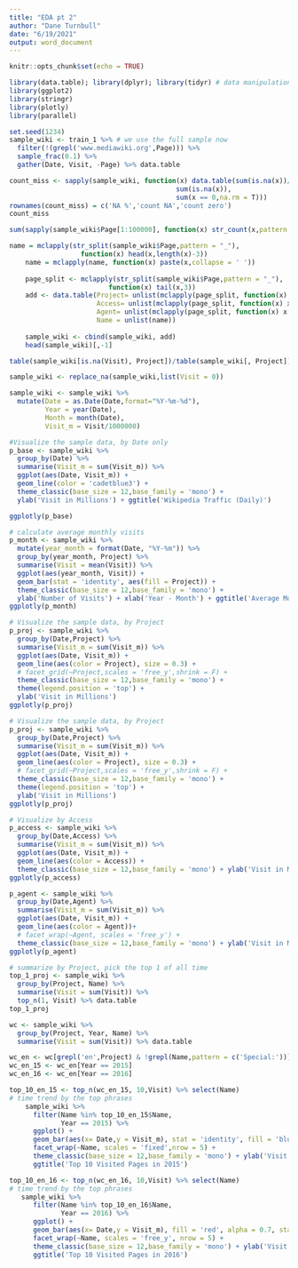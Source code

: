 ---
title: "EDA pt 2"
author: "Dane Turnbull"
date: "6/19/2021"
output: word_document
---

```{r setup, include=FALSE}
knitr::opts_chunk$set(echo = TRUE)
```

```{r}
library(data.table); library(dplyr); library(tidyr) # data manipulation
library(ggplot2)
library(stringr)
library(plotly)
library(parallel)
```


```{r}
set.seed(1234)
sample_wiki <- train_1 %>% # we use the full sample now
  filter(!(grepl('www.mediawiki.org',Page))) %>%
  sample_frac(0.1) %>%
  gather(Date, Visit, -Page) %>% data.table
```

```{r}
count_miss <- sapply(sample_wiki, function(x) data.table(sum(is.na(x))/nrow(sample_wiki),
                                          sum(is.na(x)),
                                          sum(x == 0,na.rm = T)))
rownames(count_miss) = c('NA %','count NA','count zero')
count_miss
```
```{r}
sum(sapply(sample_wiki$Page[1:100000], function(x) str_count(x,pattern = "_")) == 3)
```
```{r}
name = mclapply(str_split(sample_wiki$Page,pattern = "_"),
                  function(x) head(x,length(x)-3))
    name = mclapply(name, function(x) paste(x,collapse = ' '))
    
    page_split <- mclapply(str_split(sample_wiki$Page,pattern = "_"), 
                         function(x) tail(x,3)) 
    add <- data.table(Project= unlist(mclapply(page_split, function(x) x[1])),
                      Access= unlist(mclapply(page_split, function(x) x[2])),
                      Agent= unlist(mclapply(page_split, function(x) x[3])),
                      Name = unlist(name))
    
    sample_wiki <- cbind(sample_wiki, add)
    head(sample_wiki)[,-1]
```
```{r}
table(sample_wiki[is.na(Visit), Project])/table(sample_wiki[, Project])
```
```{r}
sample_wiki <- replace_na(sample_wiki,list(Visit = 0))
```

```{r}
sample_wiki <- sample_wiki %>% 
  mutate(Date = as.Date(Date,format="%Y-%m-%d"),
         Year = year(Date),
         Month = month(Date),
         Visit_m = Visit/1000000)
```

```{r}
#Visualize the sample data, by Date only
p_base <- sample_wiki %>%
  group_by(Date) %>%
  summarise(Visit_m = sum(Visit_m)) %>%
  ggplot(aes(Date, Visit_m)) +
  geom_line(color = 'cadetblue3') + 
  theme_classic(base_size = 12,base_family = 'mono') + 
  ylab('Visit in Millions') + ggtitle('Wikipedia Traffic (Daily)')

ggplotly(p_base)
```


```{r}
# calculate average monthly visits
p_month <- sample_wiki %>%
  mutate(year_month = format(Date, "%Y-%m")) %>%
  group_by(year_month, Project) %>%
  summarise(Visit = mean(Visit)) %>%
  ggplot(aes(year_month, Visit)) + 
  geom_bar(stat = 'identity', aes(fill = Project)) + 
  theme_classic(base_size = 12,base_family = 'mono') + 
  ylab('Number of Visits') + xlab('Year - Month') + ggtitle('Average Monthly Wikipedia Traffic')
ggplotly(p_month)
```

```{r}
# Visualize the sample data, by Project
p_proj <- sample_wiki %>%
  group_by(Date,Project) %>%
  summarise(Visit_m = sum(Visit_m)) %>%
  ggplot(aes(Date, Visit_m)) + 
  geom_line(aes(color = Project), size = 0.3) + 
  # facet_grid(~Project,scales = 'free_y',shrink = F) + 
  theme_classic(base_size = 12,base_family = 'mono') +
  theme(legend.position = 'top') +
  ylab('Visit in Millions')
ggplotly(p_proj)
```

```{r}
# Visualize the sample data, by Project
p_proj <- sample_wiki %>%
  group_by(Date,Project) %>%
  summarise(Visit_m = sum(Visit_m)) %>%
  ggplot(aes(Date, Visit_m)) + 
  geom_line(aes(color = Project), size = 0.3) + 
  # facet_grid(~Project,scales = 'free_y',shrink = F) + 
  theme_classic(base_size = 12,base_family = 'mono') +
  theme(legend.position = 'top') +
  ylab('Visit in Millions')
ggplotly(p_proj)
```

```{r}
# Visualize by Access
p_access <- sample_wiki %>%
  group_by(Date,Access) %>%
  summarise(Visit_m = sum(Visit_m)) %>%
  ggplot(aes(Date, Visit_m)) + 
  geom_line(aes(color = Access)) + 
  theme_classic(base_size = 12,base_family = 'mono') + ylab('Visit in Millions')
ggplotly(p_access)
```
```{r}
p_agent <- sample_wiki %>%
  group_by(Date,Agent) %>%
  summarise(Visit_m = sum(Visit_m)) %>%
  ggplot(aes(Date, Visit_m)) + 
  geom_line(aes(color = Agent))+ 
  # facet_wrap(~Agent, scales = 'free_y') + 
  theme_classic(base_size = 12,base_family = 'mono') + ylab('Visit in Millions')
ggplotly(p_agent)
```


```{r}
# summarize by Project, pick the top 1 of all time
top_1_proj <- sample_wiki %>%
  group_by(Project, Name) %>%
  summarise(Visit = sum(Visit)) %>%
  top_n(1, Visit) %>% data.table
top_1_proj
```

```{r}
wc <- sample_wiki %>% 
  group_by(Project, Year, Name) %>%
  summarise(Visit = sum(Visit)) %>% data.table

wc_en <- wc[grepl('en',Project) & !grepl(Name,pattern = c('Special:'))]
wc_en_15 <- wc_en[Year == 2015]
wc_en_16 <- wc_en[Year == 2016]
```

```{r}
top_10_en_15 <- top_n(wc_en_15, 10,Visit) %>% select(Name)
# time trend by the top phrases
    sample_wiki %>% 
      filter(Name %in% top_10_en_15$Name,
             Year == 2015) %>%
      ggplot() + 
      geom_bar(aes(x= Date,y = Visit_m), stat = 'identity', fill = 'blue',alpha = 0.7) +
      facet_wrap(~Name, scales = 'fixed',nrow = 5) +
      theme_classic(base_size = 12,base_family = 'mono') + ylab('Visit in Millions') +
      ggtitle('Top 10 Visited Pages in 2015')
```


```{r}
top_10_en_16 <- top_n(wc_en_16, 10,Visit) %>% select(Name)
# time trend by the top phrases
   sample_wiki %>% 
      filter(Name %in% top_10_en_16$Name,
             Year == 2016) %>%
      ggplot() + 
      geom_bar(aes(x= Date,y = Visit_m), fill = 'red', alpha = 0.7, stat = 'identity') +
      facet_wrap(~Name, scales = 'free_y', nrow = 5) +
      theme_classic(base_size = 12,base_family = 'mono') + ylab('Visit in Millions') +
      ggtitle('Top 10 Visited Pages in 2016')
```



